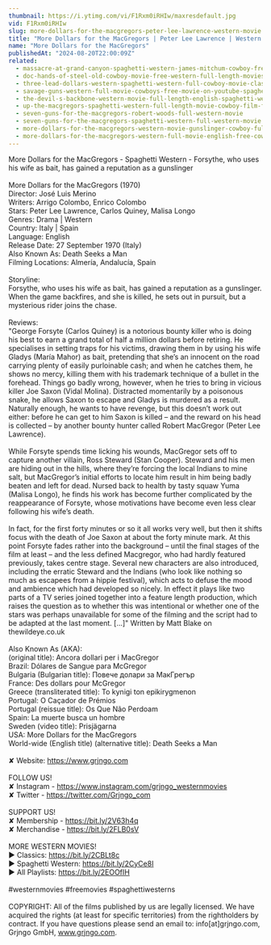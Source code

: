 ```yaml
---
thumbnail: https://i.ytimg.com/vi/F1Rxm0iRHIw/maxresdefault.jpg
vid: F1Rxm0iRHIw
slug: more-dollars-for-the-macgregors-peter-lee-lawrence-western-movie
title: "More Dollars for the MacGregors | Peter Lee Lawrence | Western Movie"
name: "More Dollars for the MacGregors"
publishedAt: "2024-08-20T22:00:09Z"
related:
  - massacre-at-grand-canyon-spaghetti-western-james-mitchum-cowboy-free-westerns
  - doc-hands-of-steel-old-cowboy-movie-free-western-full-length-movies-free-youtube-movie
  - three-lead-dollars-western-spaghetti-western-full-cowboy-movie-classic-film-wild-west
  - savage-guns-western-full-movie-cowboys-free-movie-on-youtube-spaghetti-western
  - the-devil-s-backbone-western-movie-full-length-english-spaghetti-western-cowboyfilm-watchfree
  - up-the-macgregors-spaghetti-western-full-length-movie-cowboy-film-free-western-movie
  - seven-guns-for-the-macgregors-robert-woods-full-western-movie
  - seven-guns-for-the-macgregors-spaghetti-western-full-western-movie
  - more-dollars-for-the-macgregors-western-movie-gunslinger-cowboy-full-length
  - more-dollars-for-the-macgregors-western-full-movie-english-free-cowboy-film
---
```


More Dollars for the MacGregors - Spaghetti Western - Forsythe, who uses his wife as bait, has gained a reputation as a gunslinger<br />
<br />
More Dollars for the MacGregors (1970)<br />
Director: José Luis Merino<br />
Writers: Arrigo Colombo, Enrico Colombo <br />
Stars: Peter Lee Lawrence, Carlos Quiney, Malisa Longo <br />
Genres: Drama | Western <br />
Country: Italy | Spain<br />
Language: English<br />
Release Date: 27 September 1970 (Italy) <br />
Also Known As: Death Seeks a Man <br />
Filming Locations: Almería, Andalucía, Spain <br />
<br />
Storyline:<br />
Forsythe, who uses his wife as bait, has gained a reputation as a gunslinger. When the game backfires, and she is killed, he sets out in pursuit, but a mysterious rider joins the chase. <br />
<br />
Reviews:<br />
"George Forsyte (Carlos Quiney) is a notorious bounty killer who is doing his best to earn a grand total of half a million dollars before retiring.  He specialises in setting traps for his victims, drawing them in by using his wife Gladys (María Mahor) as bait, pretending that she’s an innocent on the road carrying plenty of easily purloinable cash; and when he catches them, he shows no mercy, killing them with his trademark technique of a bullet in the forehead.  Things go badly wrong, however, when he tries to bring in vicious killer Joe Saxon (Vidal Molina).  Distracted momentarily by a poisonous snake, he allows Saxon to escape and Gladys is murdered as a result.  Naturally enough, he wants to have revenge, but this doesn’t work out either: before he can get to him Saxon is killed – and the reward on his head is collected – by another bounty hunter called Robert MacGregor (Peter Lee Lawrence).<br />
<br />
While Forsyte spends time licking his wounds, MacGregor sets off to capture another villain, Ross Steward (Stan Cooper).  Steward and his men are hiding out in the hills, where they’re forcing the local Indians to mine salt, but MacGregor’s initial efforts to locate him result in him being badly beaten and left for dead.  Nursed back to health by tasty squaw Yuma (Malisa Longo), he finds his work has become further complicated by the reappearance of Forsyte, whose motivations have become even less clear following his wife’s death.<br />
<br />
In fact, for the first forty minutes or so it all works very well, but then it shifts focus with the death of Joe Saxon at about the forty minute mark.  At this point Forsyte fades rather into the background – until the final stages of the film at least – and the less defined Macgregor, who had hardly featured previously, takes centre stage.  Several new characters are also introduced, including the erratic Steward and the Indians (who look like nothing so much as escapees from a hippie festival), which acts to defuse the mood and ambience which had developed so nicely. In effect it plays like two parts of a TV series joined together into a feature length production, which raises the question as to whether this was intentional or whether one of the stars was perhaps unavailable for some of the filming and the script had to be adapted at the last moment. [...]" Written by Matt Blake on thewildeye.co.uk<br />
<br />
Also Known As (AKA):<br />
(original title): Ancora dollari per i MacGregor<br />
Brazil: Dólares de Sangue para McGregor<br />
Bulgaria (Bulgarian title): Повече долари за МакГрегър<br />
France: Des dollars pour McGregor<br />
Greece (transliterated title): To kynigi ton epikirygmenon<br />
Portugal: O Caçador de Prémios<br />
Portugal (reissue title): Os Que Não Perdoam<br />
Spain: La muerte busca un hombre<br />
Sweden (video title): Prisjägarna<br />
USA: More Dollars for the MacGregors<br />
World-wide (English title) (alternative title): Death Seeks a Man<br />
<br />
✘ Website: https://www.grjngo.com<br />
<br />
FOLLOW US!<br />
✘ Instagram - https://www.instagram.com/grjngo_westernmovies<br />
✘ Twitter - https://twitter.com/Grjngo_com<br />
<br />
SUPPORT US!<br />
✘ Membership - https://bit.ly/2V63h4q<br />
✘ Merchandise - https://bit.ly/2FLB0sV<br />
<br />
MORE WESTERN MOVIES! <br />
► Classics: https://bit.ly/2CBLt8c <br />
► Spaghetti Western: https://bit.ly/2CyCe8I <br />
► All Playlists: https://bit.ly/2EOOfIH <br />
<br />
#westernmovies #freemovies #spaghettiwesterns<br />
<br />
COPYRIGHT: All of the films published by us are legally licensed. We have acquired the rights (at least for specific territories) from the rightholders by contract. If you have questions please send an email to: info[at]grjngo.com, Grjngo GmbH, www.grjngo.com.
